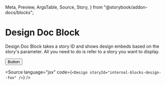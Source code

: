   Meta,
  Preview,
  ArgsTable,
  Source,
  Story,
} from "@storybook/addon-docs/blocks";

<Meta title="Internal/Blocks/Design" />

# Design Doc Block

Design Doc Block takes a story ID and shows design embeds based on the story's parameter.
All you need to do is refer to a story you want to display.

<ArgsTable of={Design} />

<Preview>
  <Story
    name="foo"
    parameters={{
      design: {
        type: "figma",
        url: "https://www.figma.com/file/Klm6pxIZSaJFiOMX5FpTul9F/storybook-addon-designs-sample",
      },
    }}
  >
    <button>Button</button>
  </Story>
</Preview>

<Design storyId="internal-blocks-design--foo" />

<Source
  language="jsx"
  code={`<Design storyId="internal-blocks-design--foo" />`}
/>

